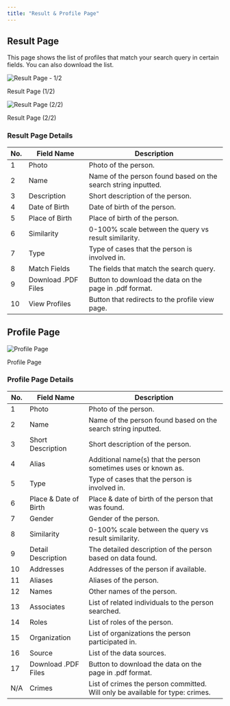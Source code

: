 ```yaml
---
title: "Result & Profile Page"
---
```

## Result Page

This page shows the list of profiles that match your search query in certain fields. You can also download the list.

<img className="block" src="images/files_readme_io/_f01e838_image.png" alt="Result Page - 1/2" />

Result Page (1/2)

<img className="block" src="images/files_readme_io/_3e24c7a_image.png" alt="Result Page (2/2)" />

Result Page (2/2)

### Result Page Details

| No. | Field Name | Description |
| --- | --- | --- |
| 1   | Photo | Photo of the person. |
| 2   | Name | Name of the person found based on the search string inputted. |
| 3   | Description | Short description of the person. |
| 4   | Date of Birth | Date of birth of the person. |
| 5   | Place of Birth | Place of birth of the person. |
| 6   | Similarity | 0-100% scale between the query vs result similarity. |
| 7   | Type | Type of cases that the person is involved in. |
| 8   | Match Fields | The fields that match the search query. |
| 9   | Download .PDF Files | Button to download the data on the page in .pdf format. |
| 10  | View Profiles | Button that redirects to the profile view page. |

## Profile Page

<img className="block" src="images/files_readme_io/_659fc5d_image.png" alt="Profile Page" />

Profile Page

### Profile Page Details

| No. | Field Name | Description |
| --- | --- | --- |
| 1   | Photo | Photo of the person. |
| 2   | Name | Name of the person found based on the search string inputted. |
| 3   | Short Description | Short description of the person. |
| 4   | Alias | Additional name(s) that the person sometimes uses or known as. |
| 5   | Type | Type of cases that the person is involved in. |
| 6   | Place & Date of Birth | Place & date of birth of the person that was found. |
| 7   | Gender | Gender of the person. |
| 8   | Similarity | 0-100% scale between the query vs result similarity. |
| 9   | Detail Description | The detailed description of the person based on data found. |
| 10  | Addresses | Addresses of the person if available. |
| 11  | Aliases | Aliases of the person. |
| 12  | Names | Other names of the person. |
| 13  | Associates | List of related individuals to the person searched. |
| 14  | Roles | List of roles of the person. |
| 15  | Organization | List of organizations the person participated in. |
| 16  | Source | List of the data sources. |
| 17  | Download .PDF Files | Button to download the data on the page in .pdf format. |
| N/A | Crimes | List of crimes the person committed. Will only be available for type: crimes. |